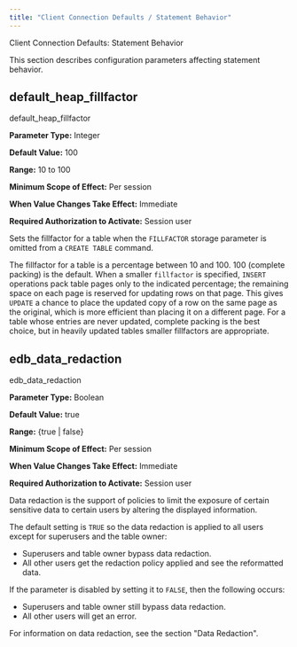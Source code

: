 ```yaml
---
title: "Client Connection Defaults / Statement Behavior"
---
```


<div class="index">

Client Connection Defaults: Statement Behavior

</div>

This section describes configuration parameters affecting statement behavior.

## default_heap_fillfactor

<div class="index">

default_heap_fillfactor

</div>

**Parameter Type:** Integer

**Default Value:** 100

**Range:** 10 to 100

**Minimum Scope of Effect:** Per session

**When Value Changes Take Effect:** Immediate

**Required Authorization to Activate:** Session user

Sets the fillfactor for a table when the `FILLFACTOR` storage parameter is omitted from a `CREATE TABLE` command.

The fillfactor for a table is a percentage between 10 and 100. 100 (complete packing) is the default. When a smaller `fillfactor` is specified, `INSERT` operations pack table pages only to the indicated percentage; the remaining space on each page is reserved for updating rows on that page. This gives `UPDATE` a chance to place the updated copy of a row on the same page as the original, which is more efficient than placing it on a different page. For a table whose entries are never updated, complete packing is the best choice, but in heavily updated tables smaller fillfactors are appropriate.

## edb_data_redaction

<div class="index">

edb_data_redaction

</div>

**Parameter Type:** Boolean

**Default Value:** true

**Range:** {true | false}

**Minimum Scope of Effect:** Per session

**When Value Changes Take Effect:** Immediate

**Required Authorization to Activate:** Session user

Data redaction is the support of policies to limit the exposure of certain sensitive data to certain users by altering the displayed information.

The default setting is `TRUE` so the data redaction is applied to all users except for superusers and the table owner:

  - Superusers and table owner bypass data redaction.
  - All other users get the redaction policy applied and see the reformatted data.

If the parameter is disabled by setting it to `FALSE`, then the following occurs:

  - Superusers and table owner still bypass data redaction.
  - All other users will get an error.

For information on data redaction, see the section "Data Redaction".
